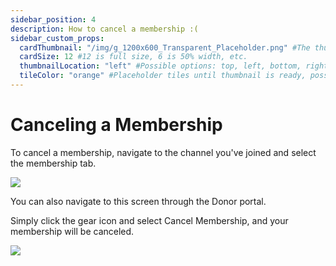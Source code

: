 ```yaml
---
sidebar_position: 4
description: How to cancel a membership :(
sidebar_custom_props:
  cardThumbnail: "/img/g_1200x600_Transparent_Placeholder.png" #The thumbnail on the category card.
  cardSize: 12 #12 is full size, 6 is 50% width, etc.
  thumbnailLocation: "left" #Possible options: top, left, bottom, right, none
  tileColor: "orange" #Placeholder tiles until thumbnail is ready, possible options: blue, cream, darkpurple, lightpurple, mauve, orange, pink, none
---
```


# Canceling a Membership

To cancel a membership, navigate to the channel you've joined and select the membership tab.

![](https://i.imgur.com/vjnKkRD.png)

You can also navigate to this screen through the Donor portal.

Simply click the gear icon and select Cancel Membership, and your membership will be canceled.

![](https://i.imgur.com/0pZGd6T.png)
